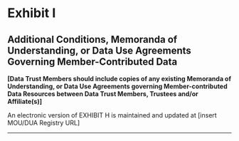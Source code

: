 # Exhibit I {-}

## Additional Conditions, Memoranda of Understanding, or Data Use Agreements Governing Member-Contributed Data {-}

**[Data Trust Members should include copies of any existing Memoranda of Understanding, or Data Use Agreements governing Member-contributed Data Resources between Data Trust Members, Trustees and/or Affiliate(s)]**

An electronic version of EXHIBIT H is maintained and updated at [insert MOU/DUA Registry URL]

------
